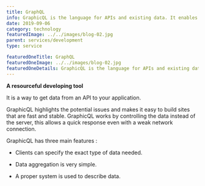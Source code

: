 ```yaml
---
title: GraphQL
info: GraphicQL is the language for APIs and existing data. It enables you with the knowledge there is to run your website, app, or database properly.
date: 2019-09-06
category: technology
featuredImage: ../../images/blog-02.jpg
parent: services/development
type: service

featuredOneTitle: GraphQL
featuredOneImage: ../../images/blog-02.jpg
featuredOneDetails: GraphicQL is the language for APIs and existing data. It enables you with the knowledge there is to run your website, app, or database properly.
---
```


**A resourceful developing tool**

It is a way to get data from an API to your application.

GraphicQL highlights the potential issues and makes it easy to build sites that are fast and stable. GraphicQL works by controlling the data instead of the server, this allows a quick response even with a weak network connection.

GraphicQL has three main features :

- Clients can specify the exact type of data needed.

- Data aggregation is very simple.

- A proper system is used to describe data.
